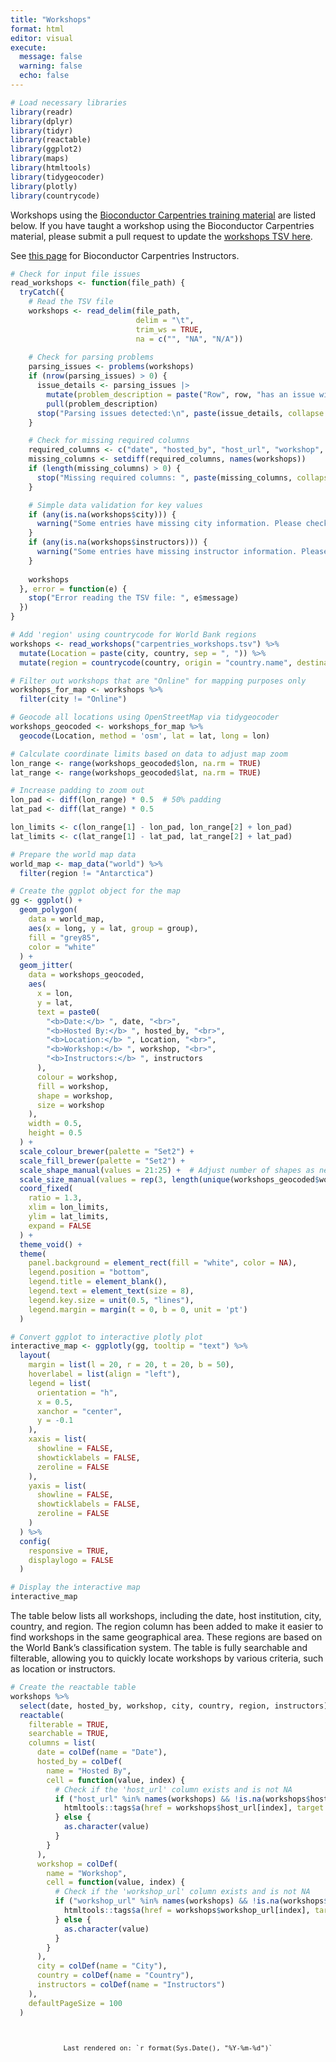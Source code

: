 ```yaml
---
title: "Workshops"
format: html
editor: visual
execute:
  message: false
  warning: false
  echo: false
---
```


```r
# Load necessary libraries
library(readr)
library(dplyr)
library(tidyr)
library(reactable)
library(ggplot2)
library(maps)
library(htmltools)
library(tidygeocoder)
library(plotly)
library(countrycode)
```

Workshops using the [Bioconductor Carpentries training material](https://www.bioconductor.org/help/education-training/) are listed below. If you have taught a workshop using the Bioconductor Carpentries material, please submit a pull request to update the [workshops TSV here](https://github.com/Bioconductor/bioconductor-teaching/blob/devel/carpentries/carpentries_workshops.tsv).

See [this page](instructors.html) for Bioconductor Carpentries Instructors.

```r
# Check for input file issues
read_workshops <- function(file_path) {
  tryCatch({
    # Read the TSV file
    workshops <- read_delim(file_path, 
                            delim = "\t", 
                            trim_ws = TRUE,
                            na = c("", "NA", "N/A"))
    
    # Check for parsing problems
    parsing_issues <- problems(workshops)
    if (nrow(parsing_issues) > 0) {
      issue_details <- parsing_issues |> 
        mutate(problem_description = paste("Row", row, "has an issue with:", expected, "expected, but", actual, "columns found")) |>
        pull(problem_description)
      stop("Parsing issues detected:\n", paste(issue_details, collapse = "\n"))
    }

    # Check for missing required columns
    required_columns <- c("date", "hosted_by", "host_url", "workshop", "workshop_url", "city", "country", "instructors")
    missing_columns <- setdiff(required_columns, names(workshops))
    if (length(missing_columns) > 0) {
      stop("Missing required columns: ", paste(missing_columns, collapse = ", "))
    }

    # Simple data validation for key values
    if (any(is.na(workshops$city))) {
      warning("Some entries have missing city information. Please check the data.")
    }
    if (any(is.na(workshops$instructors))) {
      warning("Some entries have missing instructor information. Please check the data.")
    }
    
    workshops
  }, error = function(e) {
    stop("Error reading the TSV file: ", e$message)
  })
}
```

```r
# Add 'region' using countrycode for World Bank regions
workshops <- read_workshops("carpentries_workshops.tsv") %>%
  mutate(Location = paste(city, country, sep = ", ")) %>%
  mutate(region = countrycode(country, origin = "country.name", destination = "region"))

# Filter out workshops that are "Online" for mapping purposes only
workshops_for_map <- workshops %>%
  filter(city != "Online")

# Geocode all locations using OpenStreetMap via tidygeocoder
workshops_geocoded <- workshops_for_map %>%
  geocode(Location, method = 'osm', lat = lat, long = lon)

```

```r
# Calculate coordinate limits based on data to adjust map zoom
lon_range <- range(workshops_geocoded$lon, na.rm = TRUE)
lat_range <- range(workshops_geocoded$lat, na.rm = TRUE)

# Increase padding to zoom out
lon_pad <- diff(lon_range) * 0.5  # 50% padding
lat_pad <- diff(lat_range) * 0.5  

lon_limits <- c(lon_range[1] - lon_pad, lon_range[2] + lon_pad)
lat_limits <- c(lat_range[1] - lat_pad, lat_range[2] + lat_pad)

# Prepare the world map data
world_map <- map_data("world") %>%
  filter(region != "Antarctica")

# Create the ggplot object for the map
gg <- ggplot() +
  geom_polygon(
    data = world_map,
    aes(x = long, y = lat, group = group),
    fill = "grey85",
    color = "white"
  ) +
  geom_jitter(
    data = workshops_geocoded,
    aes(
      x = lon,
      y = lat,
      text = paste0(
        "<b>Date:</b> ", date, "<br>",
        "<b>Hosted By:</b> ", hosted_by, "<br>",
        "<b>Location:</b> ", Location, "<br>",
        "<b>Workshop:</b> ", workshop, "<br>",
        "<b>Instructors:</b> ", instructors
      ),
      colour = workshop,
      fill = workshop,
      shape = workshop,
      size = workshop
    ),
    width = 0.5,
    height = 0.5
  ) +
  scale_colour_brewer(palette = "Set2") +
  scale_fill_brewer(palette = "Set2") +
  scale_shape_manual(values = 21:25) +  # Adjust number of shapes as needed
  scale_size_manual(values = rep(3, length(unique(workshops_geocoded$workshop)))) +
  coord_fixed(
    ratio = 1.3,
    xlim = lon_limits,
    ylim = lat_limits,
    expand = FALSE
  ) +
  theme_void() +
  theme(
    panel.background = element_rect(fill = "white", color = NA),
    legend.position = "bottom",
    legend.title = element_blank(),
    legend.text = element_text(size = 8),
    legend.key.size = unit(0.5, "lines"),
    legend.margin = margin(t = 0, b = 0, unit = 'pt')
  )

# Convert ggplot to interactive plotly plot
interactive_map <- ggplotly(gg, tooltip = "text") %>%
  layout(
    margin = list(l = 20, r = 20, t = 20, b = 50),
    hoverlabel = list(align = "left"),
    legend = list(
      orientation = "h",
      x = 0.5,
      xanchor = "center",
      y = -0.1
    ),
    xaxis = list(
      showline = FALSE,
      showticklabels = FALSE,
      zeroline = FALSE
    ),
    yaxis = list(
      showline = FALSE,
      showticklabels = FALSE,
      zeroline = FALSE
    )
  ) %>%
  config(
    responsive = TRUE,
    displaylogo = FALSE
  )

# Display the interactive map
interactive_map
```

The table below lists all workshops, including the date, host institution, city, country, and region. The region column has been added to make it easier to find workshops in the same geographical area. These regions are based on the World Bank's classification system. The table is fully searchable and filterable, allowing you to quickly locate workshops by various criteria, such as location or instructors.

```r
# Create the reactable table
workshops %>%
  select(date, hosted_by, workshop, city, country, region, instructors) %>%
  reactable(
    filterable = TRUE,
    searchable = TRUE,
    columns = list(
      date = colDef(name = "Date"),
      hosted_by = colDef(
        name = "Hosted By",
        cell = function(value, index) {
          # Check if the 'host_url' column exists and is not NA
          if ("host_url" %in% names(workshops) && !is.na(workshops$host_url[index])) {
            htmltools::tags$a(href = workshops$host_url[index], target = "_blank", as.character(value))
          } else {
            as.character(value)
          }
        }
      ),
      workshop = colDef(
        name = "Workshop",
        cell = function(value, index) {
          # Check if the 'workshop_url' column exists and is not NA
          if ("workshop_url" %in% names(workshops) && !is.na(workshops$workshop_url[index])) {
            htmltools::tags$a(href = workshops$workshop_url[index], target = "_blank", as.character(value))
          } else {
            as.character(value)
          }
        }
      ),
      city = colDef(name = "City"),
      country = colDef(name = "Country"),
      instructors = colDef(name = "Instructors")
    ),
    defaultPageSize = 100
  )

```

::: footer-timestamp
::: {style="text-align: center; font-size: 0.9em; color: var(--neutral-n200); margin-top: 20px; padding-top: 10px;"}
```         
Last rendered on: `r format(Sys.Date(), "%Y-%m-%d")`
```
:::
:::

